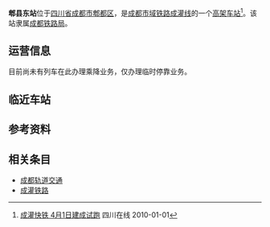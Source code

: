 {{Infobox China railway station 
|车站名称=郫县东站
|车站拼音 = Pixiandong
|英文名称 = Pixiandong Railway Station
|图片介紹=
|车站位置=[[四川省|四川省]][[成都市|成都市]][[郫都区|郫都区]][[西园街道_(郫都区)|西园街道]]
|归属=[[成都铁路局|成都铁路局]]
|线路=[[成灌铁路|成灌铁路]]
|车站等级=
|月台数目=2
|坐标 = {{coord|30|48|39.13|N|103|54|21.75|E|display=inline,title}}
}}

'''郫县东站'''位于[[四川省|四川省]][[成都市|成都市]][[郫都区|郫都区]]，是[[成都轨道交通|成都市域铁路]][[成灌铁路|成灌线]]的一个[[铁路车站|高架车站]]<ref>[http://sichuan.scol.com.cn/cddt/20100101/20101173011.htm 成灌快铁 4月1日建成试跑] {{Wayback|url=http://sichuan.scol.com.cn/cddt/20100101/20101173011.htm |date=20161114233135 }} 四川在线 2010-01-01</ref>。该站隶属[[成都铁路局|成都铁路局]]。

==运营信息==
目前尚未有列车在此办理乘降业务，仅办理临时停靠业务。

==临近车站==
{{start rail box|[[成都轨道交通|成都市域铁路]]}}
{{s-inop|[[红光镇站|红光镇站]]|往[[成都站|成都站]]方向|rows=2}}
{{s-line|[[成灌铁路|'''成灌线''']]|rows=2}}
{{s-inop|[[郫县站|郫县站]]|往[[青城山站|青城山站]]/[[彭州站|彭州站]]/[[离堆公园站|离堆公园站]]方向}}
{{end box}}

==参考资料==
{{reflist}}

==相关条目==
*[[成都轨道交通|成都轨道交通]]
*[[成灌铁路|成灌铁路]]

{{成灌铁路}}
{{成都铁路车站列表}}